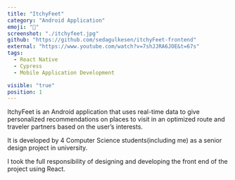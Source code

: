 ```yaml
---
title: "ItchyFeet"
category: "Android Application"
emoji: "🐾"
screenshot: "./itchyfeet.jpg"
github: "https://github.com/sedagulkesen/itchyFeet-frontend"
external: "https://www.youtube.com/watch?v=7shJJRA6JOE&t=67s"
tags:
  - React Native
  - Cypress
  - Mobile Application Development

visible: "true"
position: 1
---
```


ItchyFeet is an Android application that uses real-time data to give personalized recommendations on places to visit in an optimized route and traveler partners based on the user’s interests.

It is developed by 4 Computer Science students(including me) as a senior design project in university.

I took the full responsibility of designing and developing the front end of the project using React.
